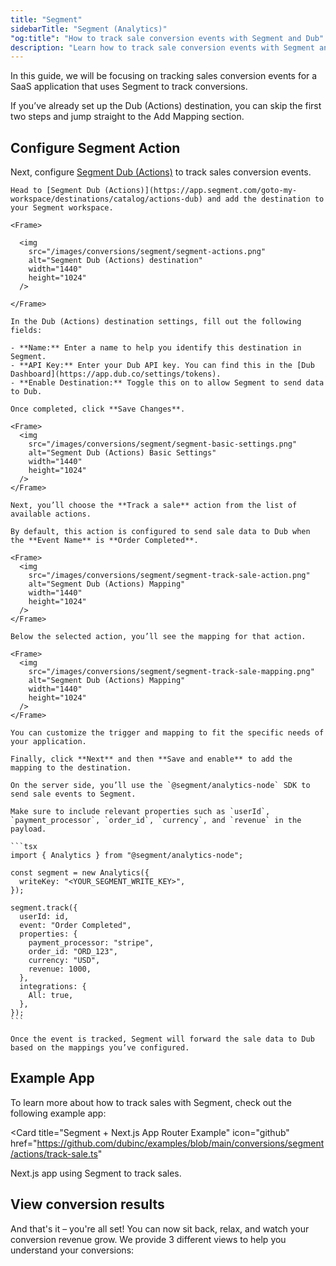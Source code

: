 ```yaml
---
title: "Segment"
sidebarTitle: "Segment (Analytics)"
"og:title": "How to track sale conversion events with Segment and Dub"
description: "Learn how to track sale conversion events with Segment and Dub"
---
```



<SalesIntro />

In this guide, we will be focusing on tracking sales conversion events for a SaaS application that uses Segment to track conversions.

<ConversionTrackingPrerequisites />

If you’ve already set up the Dub (Actions) destination, you can skip the first two steps and jump straight to the Add Mapping section.

## Configure Segment Action

Next, configure [Segment Dub (Actions)](https://app.segment.com/goto-my-workspace/destinations/catalog/actions-dub) to track sales conversion events.

<Steps>

  <Step title="Add Dub (Actions) destination">

    Head to [Segment Dub (Actions)](https://app.segment.com/goto-my-workspace/destinations/catalog/actions-dub) and add the destination to your Segment workspace.

    <Frame>

      <img
        src="/images/conversions/segment/segment-actions.png"
        alt="Segment Dub (Actions) destination"
        width="1440"
        height="1024"
      />

    </Frame>

  </Step>

  <Step title="Configure Dub API Key">

    In the Dub (Actions) destination settings, fill out the following fields:

    - **Name:** Enter a name to help you identify this destination in Segment.
    - **API Key:** Enter your Dub API key. You can find this in the [Dub Dashboard](https://app.dub.co/settings/tokens).
    - **Enable Destination:** Toggle this on to allow Segment to send data to Dub.

    Once completed, click **Save Changes**.

    <Frame>
      <img
        src="/images/conversions/segment/segment-basic-settings.png"
        alt="Segment Dub (Actions) Basic Settings"
        width="1440"
        height="1024"
      />
    </Frame>

  </Step>
  
  <Step title="Add Mapping">

    Next, you’ll choose the **Track a sale** action from the list of available actions.

    By default, this action is configured to send sale data to Dub when the **Event Name** is **Order Completed**.

    <Frame>
      <img
        src="/images/conversions/segment/segment-track-sale-action.png"
        alt="Segment Dub (Actions) Mapping"
        width="1440"
        height="1024"
      />
    </Frame>

    Below the selected action, you’ll see the mapping for that action.

    <Frame>
      <img
        src="/images/conversions/segment/segment-track-sale-mapping.png"
        alt="Segment Dub (Actions) Mapping"
        width="1440"
        height="1024"
      />
    </Frame>

    You can customize the trigger and mapping to fit the specific needs of your application.

    Finally, click **Next** and then **Save and enable** to add the mapping to the destination.

  </Step>

  <Step title="Send sale events to Dub">

    On the server side, you’ll use the `@segment/analytics-node` SDK to send sale events to Segment.

    Make sure to include relevant properties such as `userId`, `payment_processor`, `order_id`, `currency`, and `revenue` in the payload.

    ```tsx
    import { Analytics } from "@segment/analytics-node";

    const segment = new Analytics({
      writeKey: "<YOUR_SEGMENT_WRITE_KEY>",
    });

    segment.track({
      userId: id,
      event: "Order Completed",
      properties: {
        payment_processor: "stripe",
        order_id: "ORD_123",
        currency: "USD",
        revenue: 1000,
      },
      integrations: {
        All: true,
      },
    });
    ```

    Once the event is tracked, Segment will forward the sale data to Dub based on the mappings you’ve configured.

  </Step>

</Steps>

<SaleAttributes />

## Example App

To learn more about how to track sales with Segment, check out the following example app:

<Card
  title="Segment + Next.js App Router Example"
  icon="github"
  href="https://github.com/dubinc/examples/blob/main/conversions/segment/actions/track-sale.ts"
>
  Next.js app using Segment to track sales.
</Card>

## View conversion results

And that's it – you're all set! You can now sit back, relax, and watch your conversion revenue grow. We provide 3 different views to help you understand your conversions:

<ViewConversions />
